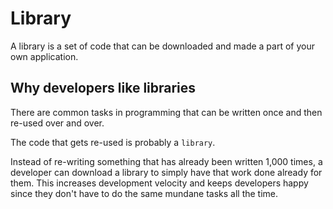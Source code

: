 # Library

A library is a set of code that can be downloaded and made a part of your own application.

## Why developers like libraries

There are common tasks in programming that can be written once and then re-used over and over.

The code that gets re-used is probably a `library`.

Instead of re-writing something that has already been written 1,000 times, a developer can download a library to simply have that work done already for them. This increases development velocity and keeps developers happy since they don't have to do the same mundane tasks all the time.